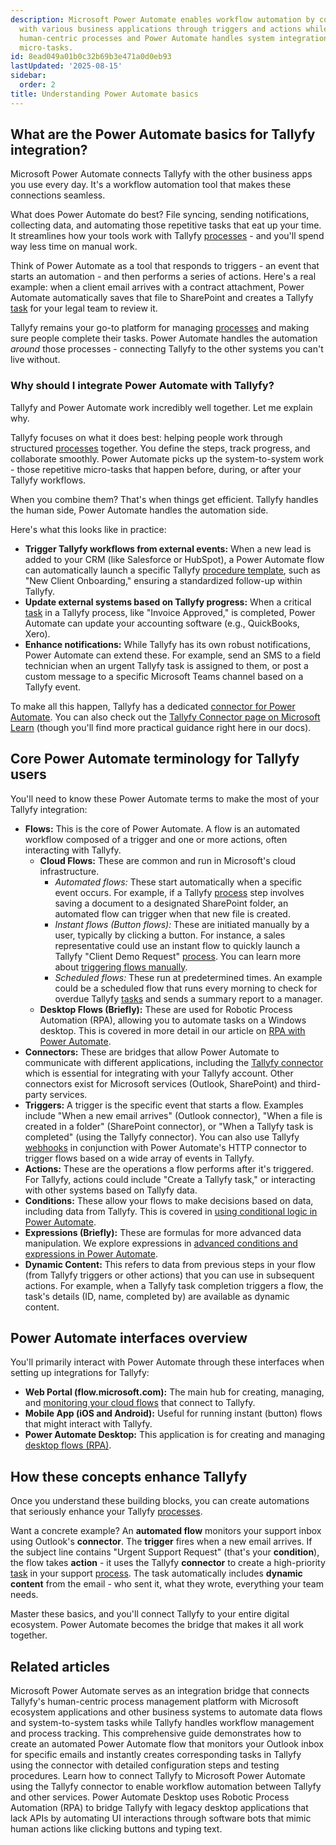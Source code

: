 ```yaml
---
description: Microsoft Power Automate enables workflow automation by connecting Tallyfy
  with various business applications through triggers and actions while Tallyfy manages
  human-centric processes and Power Automate handles system integrations and repetitive
  micro-tasks.
id: 8ead049a01b0c32b69b3e471a0d0eb93
lastUpdated: '2025-08-15'
sidebar:
  order: 2
title: Understanding Power Automate basics
---
```


## What are the Power Automate basics for Tallyfy integration?

Microsoft Power Automate connects Tallyfy with the other business apps you use every day. It's a workflow automation tool that makes these connections seamless.

What does Power Automate do best? File syncing, sending notifications, collecting data, and automating those repetitive tasks that eat up your time. It streamlines how your tools work with Tallyfy [processes](/products/pro/tracking-and-tasks/processes/) - and you'll spend way less time on manual work.

Think of Power Automate as a tool that responds to triggers - an event that starts an automation - and then performs a series of actions. Here's a real example: when a client email arrives with a contract attachment, Power Automate automatically saves that file to SharePoint and creates a Tallyfy [task](/products/pro/tracking-and-tasks/tasks/) for your legal team to review it.

Tallyfy remains your go-to platform for managing [processes](/products/pro/tracking-and-tasks/processes/) and making sure people complete their tasks. Power Automate handles the automation *around* those processes - connecting Tallyfy to the other systems you can't live without.

### Why should I integrate Power Automate with Tallyfy?

Tallyfy and Power Automate work incredibly well together. Let me explain why.

Tallyfy focuses on what it does best: helping people work through structured [processes](/products/pro/tracking-and-tasks/processes/) together. You define the steps, track progress, and collaborate smoothly. Power Automate picks up the system-to-system work - those repetitive micro-tasks that happen before, during, or after your Tallyfy workflows.

When you combine them? That's when things get efficient. Tallyfy handles the human side, Power Automate handles the automation side.

Here's what this looks like in practice:

*   **Trigger Tallyfy workflows from external events:** When a new lead is added to your CRM (like Salesforce or HubSpot), a Power Automate flow can automatically launch a specific Tallyfy [procedure template](/products/pro/documenting/templates/), such as "New Client Onboarding," ensuring a standardized follow-up within Tallyfy.
*   **Update external systems based on Tallyfy progress:** When a critical [task](/products/pro/tracking-and-tasks/tasks/) in a Tallyfy process, like "Invoice Approved," is completed, Power Automate can update your accounting software (e.g., QuickBooks, Xero).
*   **Enhance notifications:** While Tallyfy has its own robust notifications, Power Automate can extend these. For example, send an SMS to a field technician when an urgent Tallyfy task is assigned to them, or post a custom message to a specific Microsoft Teams channel based on a Tallyfy event.

To make all this happen, Tallyfy has a dedicated [connector for Power Automate](/products/pro/integrations/middleware/power-automate/how-can-i-integrate-tallyfy-with-microsoft-power-automate/). You can also check out the [Tallyfy Connector page on Microsoft Learn](https://learn.microsoft.com/en-us/connectors/tallyfy/) (though you'll find more practical guidance right here in our docs).

## Core Power Automate terminology for Tallyfy users

You'll need to know these Power Automate terms to make the most of your Tallyfy integration:

*   **Flows:** This is the core of Power Automate. A flow is an automated workflow composed of a trigger and one or more actions, often interacting with Tallyfy.
    *   **Cloud Flows:** These are common and run in Microsoft's cloud infrastructure.
        *   *Automated flows:* These start automatically when a specific event occurs. For example, if a Tallyfy [process](/products/pro/tracking-and-tasks/processes/) step involves saving a document to a designated SharePoint folder, an automated flow can trigger when that new file is created.
        *   *Instant flows (Button flows):* These are initiated manually by a user, typically by clicking a button. For instance, a sales representative could use an instant flow to quickly launch a Tallyfy "Client Demo Request" [process](/products/pro/tracking-and-tasks/processes/). You can learn more about [triggering flows manually](/products/pro/integrations/middleware/power-automate/triggering-flows-manually-button-flows/).
        *   *Scheduled flows:* These run at predetermined times. An example could be a scheduled flow that runs every morning to check for overdue Tallyfy [tasks](/products/pro/tracking-and-tasks/tasks/) and sends a summary report to a manager.
    *   **Desktop Flows (Briefly):** These are used for Robotic Process Automation (RPA), allowing you to automate tasks on a Windows desktop. This is covered in more detail in our article on [RPA with Power Automate](/products/pro/integrations/middleware/power-automate/introduction-to-rpa-with-power-automate/).
*   **Connectors:** These are bridges that allow Power Automate to communicate with different applications, including the [Tallyfy connector](/products/pro/integrations/middleware/power-automate/how-can-i-integrate-tallyfy-with-microsoft-power-automate/) which is essential for integrating with your Tallyfy account. Other connectors exist for Microsoft services (Outlook, SharePoint) and third-party services.
*   **Triggers:** A trigger is the specific event that starts a flow. Examples include "When a new email arrives" (Outlook connector), "When a file is created in a folder" (SharePoint connector), or "When a Tallyfy task is completed" (using the Tallyfy connector). You can also use Tallyfy [webhooks](/products/pro/integrations/webhooks/) in conjunction with Power Automate's HTTP connector to trigger flows based on a wide array of events in Tallyfy.
*   **Actions:** These are the operations a flow performs after it's triggered. For Tallyfy, actions could include "Create a Tallyfy task," or interacting with other systems based on Tallyfy data.
*   **Conditions:** These allow your flows to make decisions based on data, including data from Tallyfy. This is covered in [using conditional logic in Power Automate](/products/pro/integrations/middleware/power-automate/using-conditional-logic-in-power-automate/).
*   **Expressions (Briefly):** These are formulas for more advanced data manipulation. We explore expressions in [advanced conditions and expressions in Power Automate](/products/pro/integrations/middleware/power-automate/advanced-conditions-and-expressions/).
*   **Dynamic Content:** This refers to data from previous steps in your flow (from Tallyfy triggers or other actions) that you can use in subsequent actions. For example, when a Tallyfy task completion triggers a flow, the task's details (ID, name, completed by) are available as dynamic content.

## Power Automate interfaces overview

You'll primarily interact with Power Automate through these interfaces when setting up integrations for Tallyfy:

*   **Web Portal (flow.microsoft.com):** The main hub for creating, managing, and [monitoring your cloud flows](/products/pro/integrations/middleware/power-automate/managing-and-monitoring-power-automate-flows/) that connect to Tallyfy.
*   **Mobile App (iOS and Android):** Useful for running instant (button) flows that might interact with Tallyfy.
*   **Power Automate Desktop:** This application is for creating and managing [desktop flows (RPA)](/products/pro/integrations/middleware/power-automate/introduction-to-rpa-with-power-automate/).

## How these concepts enhance Tallyfy

Once you understand these building blocks, you can create automations that seriously enhance your Tallyfy [processes](/products/pro/tracking-and-tasks/processes/).

Want a concrete example? An **automated flow** monitors your support inbox using Outlook's **connector**. The **trigger** fires when a new email arrives. If the subject line contains "Urgent Support Request" (that's your **condition**), the flow takes **action** - it uses the Tallyfy **connector** to create a high-priority [task](/products/pro/tracking-and-tasks/tasks/) in your support [process](/products/pro/tracking-and-tasks/processes/). The task automatically includes **dynamic content** from the email - who sent it, what they wrote, everything your team needs.

Master these basics, and you'll connect Tallyfy to your entire digital ecosystem. Power Automate becomes the bridge that makes it all work together.


## Related articles
<CardGrid>
<LinkTitleCard header="<b>Middleware > Power Automate</b>" href="/products/pro/integrations/middleware/power-automate/" > Microsoft Power Automate serves as an integration bridge that connects Tallyfy's human-centric process management platform with Microsoft ecosystem applications and other business systems to automate data flows and system-to-system tasks while Tallyfy handles workflow management and process tracking. </LinkTitleCard>
<LinkTitleCard header="<b>Power Automate > Creating your first flow in Power Automate</b>" href="/products/pro/integrations/middleware/power-automate/creating-your-first-flow-in-power-automate/" > This comprehensive guide demonstrates how to create an automated Power Automate flow that monitors your Outlook inbox for specific emails and instantly creates corresponding tasks in Tallyfy using the connector with detailed configuration steps and testing procedures. </LinkTitleCard>
<LinkTitleCard header="<b>Power Automate > Connect Tallyfy to Power Automate</b>" href="/products/pro/integrations/middleware/power-automate/how-can-i-integrate-tallyfy-with-microsoft-power-automate/" > Learn how to connect Tallyfy to Microsoft Power Automate using the Tallyfy connector to enable workflow automation between Tallyfy and other services. </LinkTitleCard>
<LinkTitleCard header="<b>Power Automate > Introduction to RPA with Power Automate</b>" href="/products/pro/integrations/middleware/power-automate/introduction-to-rpa-with-power-automate/" > Power Automate Desktop uses Robotic Process Automation (RPA) to bridge Tallyfy with legacy desktop applications that lack APIs by automating UI interactions through software bots that mimic human actions like clicking buttons and typing text. </LinkTitleCard>
</CardGrid>